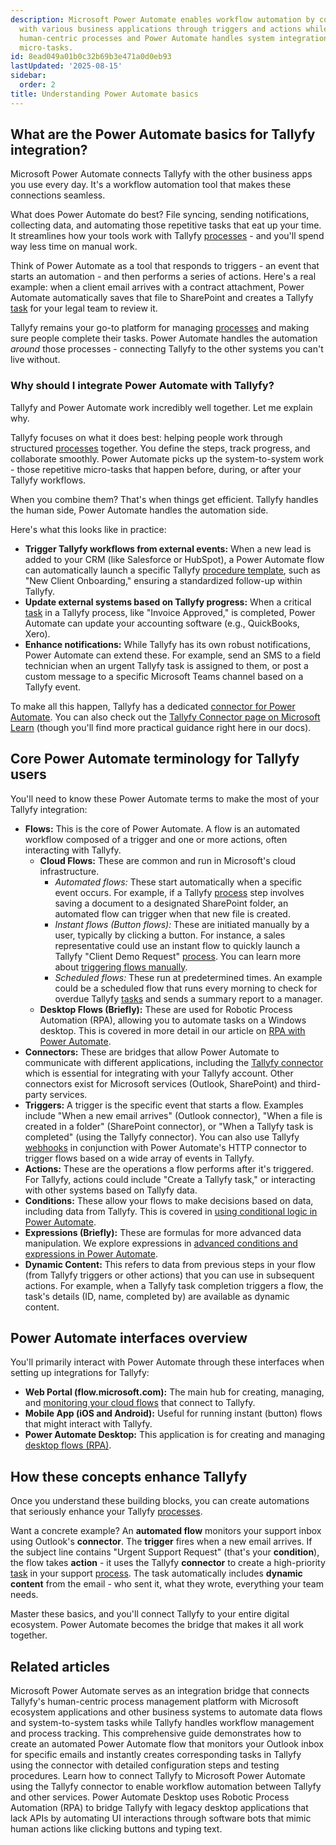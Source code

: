 ```yaml
---
description: Microsoft Power Automate enables workflow automation by connecting Tallyfy
  with various business applications through triggers and actions while Tallyfy manages
  human-centric processes and Power Automate handles system integrations and repetitive
  micro-tasks.
id: 8ead049a01b0c32b69b3e471a0d0eb93
lastUpdated: '2025-08-15'
sidebar:
  order: 2
title: Understanding Power Automate basics
---
```


## What are the Power Automate basics for Tallyfy integration?

Microsoft Power Automate connects Tallyfy with the other business apps you use every day. It's a workflow automation tool that makes these connections seamless.

What does Power Automate do best? File syncing, sending notifications, collecting data, and automating those repetitive tasks that eat up your time. It streamlines how your tools work with Tallyfy [processes](/products/pro/tracking-and-tasks/processes/) - and you'll spend way less time on manual work.

Think of Power Automate as a tool that responds to triggers - an event that starts an automation - and then performs a series of actions. Here's a real example: when a client email arrives with a contract attachment, Power Automate automatically saves that file to SharePoint and creates a Tallyfy [task](/products/pro/tracking-and-tasks/tasks/) for your legal team to review it.

Tallyfy remains your go-to platform for managing [processes](/products/pro/tracking-and-tasks/processes/) and making sure people complete their tasks. Power Automate handles the automation *around* those processes - connecting Tallyfy to the other systems you can't live without.

### Why should I integrate Power Automate with Tallyfy?

Tallyfy and Power Automate work incredibly well together. Let me explain why.

Tallyfy focuses on what it does best: helping people work through structured [processes](/products/pro/tracking-and-tasks/processes/) together. You define the steps, track progress, and collaborate smoothly. Power Automate picks up the system-to-system work - those repetitive micro-tasks that happen before, during, or after your Tallyfy workflows.

When you combine them? That's when things get efficient. Tallyfy handles the human side, Power Automate handles the automation side.

Here's what this looks like in practice:

*   **Trigger Tallyfy workflows from external events:** When a new lead is added to your CRM (like Salesforce or HubSpot), a Power Automate flow can automatically launch a specific Tallyfy [procedure template](/products/pro/documenting/templates/), such as "New Client Onboarding," ensuring a standardized follow-up within Tallyfy.
*   **Update external systems based on Tallyfy progress:** When a critical [task](/products/pro/tracking-and-tasks/tasks/) in a Tallyfy process, like "Invoice Approved," is completed, Power Automate can update your accounting software (e.g., QuickBooks, Xero).
*   **Enhance notifications:** While Tallyfy has its own robust notifications, Power Automate can extend these. For example, send an SMS to a field technician when an urgent Tallyfy task is assigned to them, or post a custom message to a specific Microsoft Teams channel based on a Tallyfy event.

To make all this happen, Tallyfy has a dedicated [connector for Power Automate](/products/pro/integrations/middleware/power-automate/how-can-i-integrate-tallyfy-with-microsoft-power-automate/). You can also check out the [Tallyfy Connector page on Microsoft Learn](https://learn.microsoft.com/en-us/connectors/tallyfy/) (though you'll find more practical guidance right here in our docs).

## Core Power Automate terminology for Tallyfy users

You'll need to know these Power Automate terms to make the most of your Tallyfy integration:

*   **Flows:** This is the core of Power Automate. A flow is an automated workflow composed of a trigger and one or more actions, often interacting with Tallyfy.
    *   **Cloud Flows:** These are common and run in Microsoft's cloud infrastructure.
        *   *Automated flows:* These start automatically when a specific event occurs. For example, if a Tallyfy [process](/products/pro/tracking-and-tasks/processes/) step involves saving a document to a designated SharePoint folder, an automated flow can trigger when that new file is created.
        *   *Instant flows (Button flows):* These are initiated manually by a user, typically by clicking a button. For instance, a sales representative could use an instant flow to quickly launch a Tallyfy "Client Demo Request" [process](/products/pro/tracking-and-tasks/processes/). You can learn more about [triggering flows manually](/products/pro/integrations/middleware/power-automate/triggering-flows-manually-button-flows/).
        *   *Scheduled flows:* These run at predetermined times. An example could be a scheduled flow that runs every morning to check for overdue Tallyfy [tasks](/products/pro/tracking-and-tasks/tasks/) and sends a summary report to a manager.
    *   **Desktop Flows (Briefly):** These are used for Robotic Process Automation (RPA), allowing you to automate tasks on a Windows desktop. This is covered in more detail in our article on [RPA with Power Automate](/products/pro/integrations/middleware/power-automate/introduction-to-rpa-with-power-automate/).
*   **Connectors:** These are bridges that allow Power Automate to communicate with different applications, including the [Tallyfy connector](/products/pro/integrations/middleware/power-automate/how-can-i-integrate-tallyfy-with-microsoft-power-automate/) which is essential for integrating with your Tallyfy account. Other connectors exist for Microsoft services (Outlook, SharePoint) and third-party services.
*   **Triggers:** A trigger is the specific event that starts a flow. Examples include "When a new email arrives" (Outlook connector), "When a file is created in a folder" (SharePoint connector), or "When a Tallyfy task is completed" (using the Tallyfy connector). You can also use Tallyfy [webhooks](/products/pro/integrations/webhooks/) in conjunction with Power Automate's HTTP connector to trigger flows based on a wide array of events in Tallyfy.
*   **Actions:** These are the operations a flow performs after it's triggered. For Tallyfy, actions could include "Create a Tallyfy task," or interacting with other systems based on Tallyfy data.
*   **Conditions:** These allow your flows to make decisions based on data, including data from Tallyfy. This is covered in [using conditional logic in Power Automate](/products/pro/integrations/middleware/power-automate/using-conditional-logic-in-power-automate/).
*   **Expressions (Briefly):** These are formulas for more advanced data manipulation. We explore expressions in [advanced conditions and expressions in Power Automate](/products/pro/integrations/middleware/power-automate/advanced-conditions-and-expressions/).
*   **Dynamic Content:** This refers to data from previous steps in your flow (from Tallyfy triggers or other actions) that you can use in subsequent actions. For example, when a Tallyfy task completion triggers a flow, the task's details (ID, name, completed by) are available as dynamic content.

## Power Automate interfaces overview

You'll primarily interact with Power Automate through these interfaces when setting up integrations for Tallyfy:

*   **Web Portal (flow.microsoft.com):** The main hub for creating, managing, and [monitoring your cloud flows](/products/pro/integrations/middleware/power-automate/managing-and-monitoring-power-automate-flows/) that connect to Tallyfy.
*   **Mobile App (iOS and Android):** Useful for running instant (button) flows that might interact with Tallyfy.
*   **Power Automate Desktop:** This application is for creating and managing [desktop flows (RPA)](/products/pro/integrations/middleware/power-automate/introduction-to-rpa-with-power-automate/).

## How these concepts enhance Tallyfy

Once you understand these building blocks, you can create automations that seriously enhance your Tallyfy [processes](/products/pro/tracking-and-tasks/processes/).

Want a concrete example? An **automated flow** monitors your support inbox using Outlook's **connector**. The **trigger** fires when a new email arrives. If the subject line contains "Urgent Support Request" (that's your **condition**), the flow takes **action** - it uses the Tallyfy **connector** to create a high-priority [task](/products/pro/tracking-and-tasks/tasks/) in your support [process](/products/pro/tracking-and-tasks/processes/). The task automatically includes **dynamic content** from the email - who sent it, what they wrote, everything your team needs.

Master these basics, and you'll connect Tallyfy to your entire digital ecosystem. Power Automate becomes the bridge that makes it all work together.


## Related articles
<CardGrid>
<LinkTitleCard header="<b>Middleware > Power Automate</b>" href="/products/pro/integrations/middleware/power-automate/" > Microsoft Power Automate serves as an integration bridge that connects Tallyfy's human-centric process management platform with Microsoft ecosystem applications and other business systems to automate data flows and system-to-system tasks while Tallyfy handles workflow management and process tracking. </LinkTitleCard>
<LinkTitleCard header="<b>Power Automate > Creating your first flow in Power Automate</b>" href="/products/pro/integrations/middleware/power-automate/creating-your-first-flow-in-power-automate/" > This comprehensive guide demonstrates how to create an automated Power Automate flow that monitors your Outlook inbox for specific emails and instantly creates corresponding tasks in Tallyfy using the connector with detailed configuration steps and testing procedures. </LinkTitleCard>
<LinkTitleCard header="<b>Power Automate > Connect Tallyfy to Power Automate</b>" href="/products/pro/integrations/middleware/power-automate/how-can-i-integrate-tallyfy-with-microsoft-power-automate/" > Learn how to connect Tallyfy to Microsoft Power Automate using the Tallyfy connector to enable workflow automation between Tallyfy and other services. </LinkTitleCard>
<LinkTitleCard header="<b>Power Automate > Introduction to RPA with Power Automate</b>" href="/products/pro/integrations/middleware/power-automate/introduction-to-rpa-with-power-automate/" > Power Automate Desktop uses Robotic Process Automation (RPA) to bridge Tallyfy with legacy desktop applications that lack APIs by automating UI interactions through software bots that mimic human actions like clicking buttons and typing text. </LinkTitleCard>
</CardGrid>